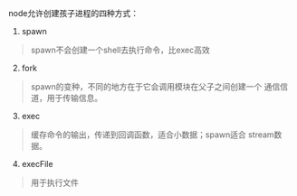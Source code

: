node允许创建孩子进程的四种方式：
1. spawn 
> spawn不会创建一个shell去执行命令，比exec高效
2. fork
> spawn的变种，不同的地方在于它会调用模块在父子之间创建一个
通信信道，用于传输信息。
3. exec
> 缓存命令的输出，传递到回调函数，适合小数据；spawn适合
stream数据。
4. execFile
> 用于执行文件